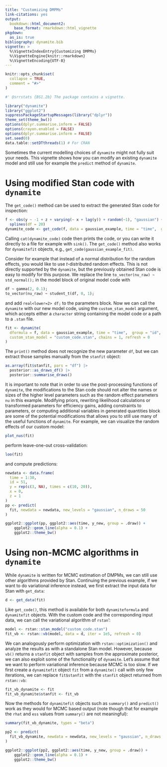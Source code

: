 ```yaml
---
title: "Customizing DMPMs"
link-citations: yes
output:
  bookdown::html_document2:
    base_format: rmarkdown::html_vignette
pkgdown:
  as_is: true
bibliography: dynamite.bib
vignette: >
  %\VignetteIndexEntry{Customizing DMPMs} 
  %\VignetteEngine{knitr::rmarkdown} 
  %\VignetteEncoding{UTF-8}
---
```


```r
knitr::opts_chunk$set(
  collapse = TRUE,
  comment = "#>"
)
```

```r
#' @srrstats {BS1.2b} The package contains a vignette.
```

```r
library("dynamite")
library("ggplot2")
suppressPackageStartupMessages(library("dplyr"))
theme_set(theme_bw())
options(dplyr.summarise.inform = FALSE)
options(crayon.enabled = FALSE)
options(dplyr.summarise.inform = FALSE)
set.seed(0)
data.table::setDTthreads(1) # For CRAN
```

Sometimes the current modelling choices of `dynamite` might not fully suit your needs. This vignette shows how you can modify an existing `dynamite` model and still use for example the `predict` method of `dynamite`.

# Using modified Stan code with `dynamite`

The `get_code()` method can be used to extract the generated Stan code for inspection:

```r
f <- obs(y ~ -1 + z + varying(~ x + lag(y)) + random(~1), "gaussian") + 
  splines(df = 20)
dynamite_code <- get_code(f, data = gaussian_example, time = "time",  group = "id")
```

Calling `cat(dynamite_code)` code then prints the code, or you can write it directly to a file for example with `sink()`. The `get_code()` method also works for `dynamitefit` objects, e.g., `get_code(gaussian_example_fit)`.

Consider for example that instead of a normal distribution for the random effects, you would like to use $t$-distributed random effects. This is not directly supported by the `dynamite`, but the previously obtained Stan code is easy to modify for this purpose. We replace the line `to_vector(nu_raw) ~ std_normal();` in the model block of original model code with
```stan
df ~ gamma(2, 0.1);
to_vector(nu_raw) ~ student_t(df, 0, 1);
```
and add `real<lower=2> df;` to the parameters block. Now we can call the `dynamite` with our new model code, using the `custom_stan_model` argument, which accepts either a `character` string containing the model code or a path to a `.stan` file.

```r
fit <- dynamite(
  dformula = f, data = gaussian_example, time = "time",  group = "id", 
  custom_stan_model = "custom_code.stan", chains = 1, refresh = 0
)
```

The `print()` method does not recognize the new parameter `df`, but we can extract those samples manually from the `stanfit` object:
```r
as.array(fit$stanfit, pars = "df") |> 
  posterior::as_draws_df() |> 
  posterior::summarise_draws()
```

It is important to note that in order to use the post-processing functions of `dynamite`, the modifications to the Stan code should not alter the names or sizes of the higher level parameters such as the random effect parameters `nu` in this example. Modifying priors, rewriting likelihood calculations or transformed parameters for efficiency gains, adding constraints to parameters, or computing additional variables in generated quantities block are some of the potential modifications that allows you to still use many of the useful functions of `dynamite`. For example, we can visualize the random effects of our custom model:
```r
plot_nus(fit)
```

perform leave-one-out cross-validation:
```r
loo(fit)
```

and compute predictions:
```r
newdata <- data.frame(
  time = 1:30, 
  id = 51, 
  y = rep(c(3, NA), times = c(10, 20)), 
  x = 0, 
  z = 1
)
pp <- predict(
  fit, newdata = newdata, new_levels = "gaussian", n_draws = 50
)

ggplot2::ggplot(pp, ggplot2::aes(time, y_new, group = .draw)) +
    ggplot2::geom_line(alpha = 0.1) +
    ggplot2::theme_bw()
```

# Using non-MCMC algorithms in `dynamite`

While `dynamite` is written for MCMC estimation of DMPMs, we can still use other algorithms provided by Stan. Continuing the previous example, if we want to do variational inference instead, we first extract the input data for Stan with `get_data`:

```r
d <- get_data(fit)
```

Like `get_code()`, this method is available for both `dynamiteformula` and `dynamitefit` objects. With the custom code and the corresponding input data, we can call the variational algorithm of `rstan`':

```r
model <- rstan::stan_model("custom_code.stan")
fit_vb <- rstan::vb(model, data = d, iter = 1e5, refresh = 0)
```

We can analogously perform optimization with `rstan::optimization()` and analyze the results as with a standalone Stan model. However, because `vb()` returns a `stanfit` object with samples from the approximate posterior, we can also exploit some of the functionality of `dynamite`. Let's assume that we want to perform variational inference because MCMC is too slow. If we first create a `dynamitefit` object `fit` from a `dynamite()` call with only few iterations, we can replace `fit$stanfit` with the `stanfit` object returned from `rstan::vb`:

```r
fit_vb_dynamite <- fit
fit_vb_dynamite$stanfit <- fit_vb
```

Now the methods for `dynamitefit` objects such as `summary()` and `predict()` work as they would for MCMC based output (note though that for example the `rhat` and `ess` values from `summary()` are not meaningful):

```r
summary(fit_vb_dynamite, types = "beta")

pp2 <- predict(
  fit_vb_dynamite, newdata = newdata, new_levels = "gaussian", n_draws = 50
)

ggplot2::ggplot(pp2, ggplot2::aes(time, y_new, group = .draw)) +
    ggplot2::geom_line(alpha = 0.1) +
    ggplot2::theme_bw()
```
